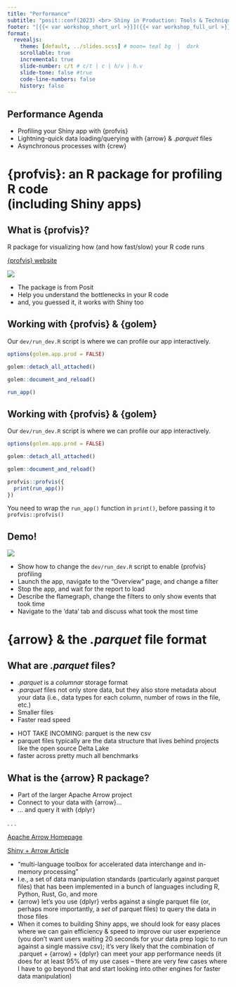 ```yaml
---
title: "Performance"
subtitle: "posit::conf(2023) <br> Shiny in Production: Tools & Techniques"
footer: "[{{< var workshop_short_url >}}]({{< var workshop_full_url >}})"
format:
  revealjs:
    theme: [default, ../slides.scss] # moon= teal bg  |  dark
    scrollable: true
    incremental: true
    slide-number: c/t # c/t | c | h/v | h.v
    slide-tone: false #true
    code-line-numbers: false
    history: false
---
```


## Performance Agenda

* Profiling your Shiny app with {profvis}
* Lightning-quick data loading/querying with {arrow} & *.parquet* files
* Asynchronous processes with {crew}

# {profvis}: an R package for profiling R code <br>(including Shiny apps)

## What is {profvis}?

R package for visualizing how (and how fast/slow) your R code runs

[{profvis} website](https://rstudio.github.io/profvis/index.html)

![](assets/img/example_profvis_report.png)

::: {.notes}
* The package is from Posit
* Help you understand the bottlenecks in your R code
* and, you guessed it, it works with Shiny too
:::

## Working with {profvis} & {golem} {auto-animate=true}

Our `dev/run_dev.R` script is where we can profile our app interactively.

```.r
options(golem.app.prod = FALSE)

golem::detach_all_attached()

golem::document_and_reload()

run_app()
```
## Working with {profvis} & {golem} {auto-animate=true}

Our `dev/run_dev.R` script is where we can profile our app interactively.

```.r
options(golem.app.prod = FALSE)

golem::detach_all_attached()

golem::document_and_reload()

profvis::profvis({
  print(run_app())
})
```

::: {.notes}
You need to wrap the `run_app()` function in `print()`, before passing it to `profvis::profvis()`
:::

## Demo!

![](assets/img/myspace_meme.png)

::: {.notes}
- Show how to change the `dev/run_dev.R` script to enable {profvis} profiling
- Launch the app, navigate to the "Overview" page, and change a filter
- Stop the app, and wait for the report to load
- Describe the flamegraph, change the filters to only show events that took time
- Navigate to the 'data' tab and discuss what took the most time
:::

# {arrow} & the *.parquet* file format

## What are *.parquet* files?

* *.parquet* is a *columnar* storage format
* *.parquet* files not only store data, but they also store metadata about your data (i.e., data types for each column, number of rows in the file, etc.)
* Smaller files
* Faster read speed

::: {.notes}
- HOT TAKE INCOMING: parquet is the new csv
- parquet files typically are the data structure that lives behind projects like the open source Delta Lake
- faster across pretty much all benchmarks
:::

## What is the {arrow} R package?

* Part of the larger Apache Arrow project
* Connect to your data with {arrow}...
* ... and query it with {dplyr}

. . .

[Apache Arrow Homepage](https://arrow.apache.org/)

[Shiny + Arrow Article](https://posit.co/blog/shiny-and-arrow/)

::: {.notes}
- "multi-language toolbox for accelerated data interchange and in-memory processing"
- I.e., a set of data manipulation standards (particularly against parquet files) that has been implemented in a bunch of languages including R, Python, Rust, Go, and more
- {arrow} let's you use {dplyr} verbs against a single parquet file (or, perhaps more importantly, a *set* of parquet files) to query the data in those files
- When it comes to building Shiny apps, we should look for easy places where we can gain efficiency & speed to improve our user experience (you don't want users waiting 20 seconds for your data prep logic to run against a single massive csv); it's very likely that the combination of .parquet + {arrow} + {dplyr} can meet your app performance needs (it does for at least 95% of my use cases -- there are very few cases where I have to go beyond that and start looking into other engines for faster data manipulation)
:::
